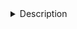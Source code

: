 <details><summary>Description</summary>

-Under construction-

<!-- DODO: Check + update -->

<!-- Expressed Transcription Factors (TFs) with motif/ChIP-seq enrichment on the differentially accessible regions for each cell type. -->

<!-- **Legend:** -->
<!-- - Dot size: The size of each dot in these dotplots represents the TF motifs' enrichment in the DAR's of the cell type -->
<!-- - Color: Average expression. For each TF the maximum value is converted to 1. -->
<!-- - TF-motif annotation: *High confidence* includes ___, *any* includes ____.  TODO -->

<!-- *Notes:* -->
<!-- - T4/T5 are not distinguishable in the scRNA-seq dataset, so the same RNA-cluster has been taken for the TF-expression for both cell types. -->
<!-- - CB-A, CB-B:  -->

</details>
